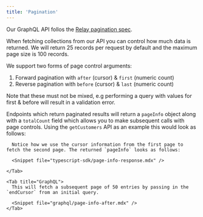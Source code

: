 ```yaml
---
title: 'Pagination'
---
```


Our GraphQL API follos the [Relay pagination spec](https://relay.dev/graphql/connections.htm).

When fetching collections from our API you can control how much data is returned. We will return 25 records per request by default and the maximum page size is 100 records.

We support two forms of page control arguments:

1. Forward pagination with `after` (cursor) & `first` (numeric count)
1. Reverse pagination with `before` (cursor) & `last` (numeric count)

Note that these must not be mixed, e.g performing a query with values for first & before will result in a validation error.

Endpoints which return paginated results will return a `pageInfo` object along with a `totalCount` field which allows you to make subsequent calls with page controls. Using the `getCustomers` API as an example this would look as follows:

<Tabs>
    <Tab title="Typescript SDK">
      <Snippet file="typescript-sdk/page-info-after.mdx" />

      Notice how we use the cursor information from the first page to fetch the second page. The returned `pageInfo` looks as follows:

      <Snippet file="typescript-sdk/page-info-response.mdx" />

    </Tab>

    <Tab title="GraphQL">
      This will fetch a subsequent page of 50 entries by passing in the `endCursor` from an initial query.

      <Snippet file="graphql/page-info-after.mdx" />
    </Tab>

</Tabs>
